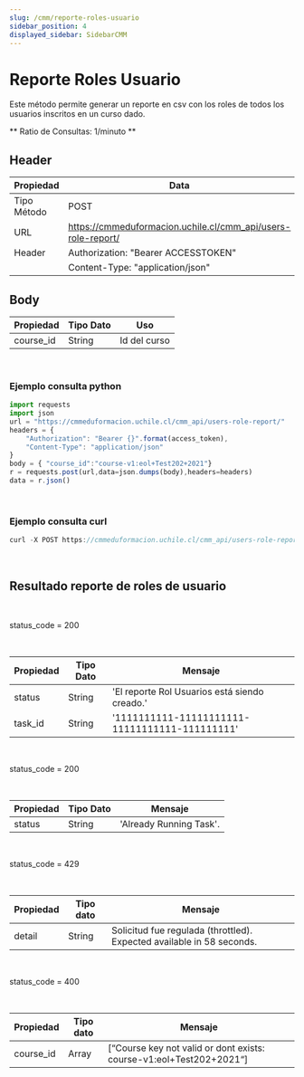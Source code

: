 ```yaml
---
slug: /cmm/reporte-roles-usuario
sidebar_position: 4
displayed_sidebar: SidebarCMM
---
```


# Reporte Roles Usuario

Este método permite generar un reporte en csv con los roles de todos los usuarios inscritos en un curso dado.

** Ratio de Consultas: 1/minuto **

## Header

|    Propiedad    |    Data |
|-------------------|-------------|
| Tipo Método       | POST    |
| URL               | https://cmmeduformacion.uchile.cl/cmm_api/users-role-report/|
| Header            | Authorization: "Bearer ACCESSTOKEN"    |
|      |  Content-Type: "application/json"    |

## Body

| Propiedad | Tipo Dato | Uso |
| ------------- | --------- | --------------------------------------------- |
| course_id       | String    | Id del curso|

<br/>


### Ejemplo consulta python
```jsx title=
import requests
import json
url = "https://cmmeduformacion.uchile.cl/cmm_api/users-role-report/"
headers = {
    "Authorization": "Bearer {}".format(access_token),
    "Content-Type": "application/json"
}
body = { "course_id":"course-v1:eol+Test202+2021"}
r = requests.post(url,data=json.dumps(body),headers=headers)
data = r.json()
```
<br/>

### Ejemplo consulta curl
```jsx title=
curl -X POST https://cmmeduformacion.uchile.cl/cmm_api/users-role-report/ -H 'Content-Type: application/json' -H 'Authorization: Bearer ACCESSTOKEN' -d '{"course_id":"course-v1:eol+Test202+2021"}'
```
<br/>

## Resultado reporte de roles de usuario

<br/>
<Admonition type="tip" icon="💡" title="Resultado esperado:">
  <p>
    status_code = 200
  </p>
</Admonition>
<br/>


| Propiedad | Tipo Dato | Mensaje |
| ------------- | --------- | --------------------------------------------- |
| status       | String    | 'El reporte Rol Usuarios está siendo creado.' |
| task_id       | String    | '1111111111-11111111111-11111111111-111111111'|

<br/>
<Admonition type="tip" icon="💡" title="Resultado esperado:">
  <p>
    status_code = 200
  </p>
</Admonition>
<br/>


| Propiedad | Tipo Dato | Mensaje |
| ------------- | --------- | -----------------------|
| status       | String    | 'Already Running Task'. |


<br/>
<Admonition type="danger" icon="🔥" title="Resultado no deseado:">
  <p>
    status_code = 429
  </p>
</Admonition>
<br/>


| Propiedad |Tipo dato  | Mensaje |
| --------------- | --------- | --------- |
| detail       | String   | Solicitud fue regulada (throttled). Expected available in 58 seconds.|

<br/>
<Admonition type="danger" icon="🔥" title="Resultado no deseado:">
  <p>
    status_code = 400
  </p>
</Admonition>
<br/>


| Propiedad |Tipo dato  | Mensaje |
| --------------- | --------- | --------- |
| course_id       | Array   | [“Course key not valid or dont exists: course-v1:eol+Test202+2021“]|